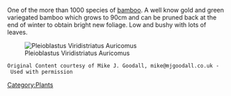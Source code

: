 One of the more than 1000 species of [[bamboo]]. A well know gold and green variegated bamboo which grows to 90cm and can be pruned back at the end of winter to obtain bright new foliage. Low and bushy with lots of leaves.

[[Image:Pleioblastus Viridistriatus Auricomus.jpg|center|Pleioblastus Viridistriatus Auricomus]]

 Original Content courtesy of Mike J. Goodall, mike@mjgoodall.co.uk - Used with permission

[[Category:Plants]]